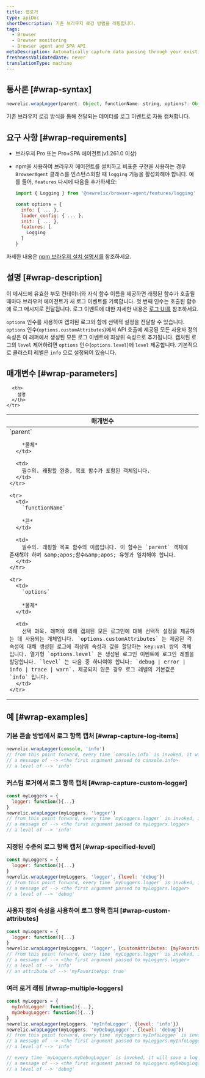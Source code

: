 ```yaml
---
title: 랩로거
type: apiDoc
shortDescription: 기존 브라우저 로깅 방법을 래핑합니다.
tags:
  - Browser
  - Browser monitoring
  - Browser agent and SPA API
metaDescription: Automatically capture data passing through your existing browser logging methods as log events.
freshnessValidatedDate: never
translationType: machine
---
```


## 통사론 [#wrap-syntax]

```js
newrelic.wrapLogger(parent: Object, functionName: string, options?: Object<{ customAttributes?: Object, level?: 'debug|error|info|trace|warn'}>)
```

기존 브라우저 로깅 방식을 통해 전달되는 데이터를 로그 이벤트로 자동 캡처합니다.

## 요구 사항 [#wrap-requirements]

* 브라우저 Pro 또는 Pro+SPA 에이전트(v1.261.0 이상)

* npm을 사용하여 브라우저 에이전트를 설치하고 비표준 구현을 사용하는 경우 `BrowserAgent` 클래스를 인스턴스화할 때 `logging` 기능을 활성화해야 합니다. 예를 들어, `features` 다시에 다음을 추가하세요:

  ```js
  import { Logging } from '@newrelic/browser-agent/features/logging'

  const options = {
    info: { ... },
    loader_config: { ... },
    init: { ... },
    features: [
      Logging
    ]
  }
  ```

자세한 내용은 [npm 브라우저 설치 설명서를](https://www.npmjs.com/package/@newrelic/browser-agent#new-relic-browser-agent) 참조하세요.

## 설명 [#wrap-description]

이 메서드에 유효한 부모 컨테이너와 자식 함수 이름을 제공하면 래핑된 함수가 호출될 때마다 브라우저 에이전트가 새 로그 이벤트를 기록합니다. 첫 번째 인수는 호출된 함수에 로그 메시지로 전달됩니다. 로그 이벤트에 대한 자세한 내용은 [로그 UI를](/docs/logs/ui-data/use-logs-ui/) 참조하세요.

`options` 인수를 사용하여 캡처된 로그와 함께 선택적 설정을 전달할 수 있습니다. `options` 인수(`options.customAttributes`)에서 API 호출에 제공된 모든 사용자 정의 속성은 이 래퍼에서 생성된 모든 로그 이벤트에 최상위 속성으로 추가됩니다. 캡처된 로그의 `level` 제어하려면 `options` 인수(`options.level`)에 `level` 제공합니다. 기본적으로 클러스터 레벨은 `info` 으로 설정되어 있습니다.

## 매개변수 [#wrap-parameters]

<table>
  <thead>
    <tr>
      <th width="25%">
        매개변수
      </th>

      <th>
        설명
      </th>
    </tr>
  </thead>

  <tbody>
    <tr>
      <td>
        `parent`

        *물체*
      </td>

      <td>
        필수의. 래핑할 완충, 목표 함수가 포함된 객체입니다.
      </td>
    </tr>

    <tr>
      <td>
        `functionName`

        *끈*
      </td>

      <td>
        필수의. 래핑할 목표 함수의 이름입니다. 이 함수는 `parent` 객체에 존재해야 하며 &amp;apos;함수&amp;apos; 유형과 일치해야 합니다.
      </td>
    </tr>

    <tr>
      <td>
        `options`

        *물체*
      </td>

      <td>
        선택 과목. 래퍼에 의해 캡처된 모든 로그인에 대해 선택적 설정을 제공하는 데 사용되는 개체입니다. `options.customAttributes` 는 제공된 각 속성에 대해 생성된 로그에 최상위 속성과 값을 할당하는 key:val 쌍의 객체입니다. 열거형 `options.level` 은 생성된 로그인 이벤트에 로그인 레벨을 할당합니다. `level` 는 다음 중 하나여야 합니다: `debug | error | info | trace | warn`. 제공되지 않은 경우 로그 레벨의 기본값은 `info` 입니다.
      </td>
    </tr>
  </tbody>
</table>

## 예 [#wrap-examples]

### 기본 콘솔 방법에서 로그 항목 캡처 [#wrap-capture-log-items]

```js
newrelic.wrapLogger(console, 'info')
// from this point forward, every time `console.info` is invoked, it will save a log event with:
// a message of --> <the first argument passed to console.info>
// a level of --> 'info'
```

### 커스텀 로거에서 로그 항목 캡처 [#wrap-capture-custom-logger]

```js
const myLoggers = {
  logger: function(){...}
}
newrelic.wrapLogger(myLoggers, 'logger')
// from this point forward, every time `myLoggers.logger` is invoked, it will save a log event with:
// a message of --> <the first argument passed to myLoggers.logger>
// a level of --> 'info'
```

### 지정된 수준의 로그 항목 캡처 [#wrap-specified-level]

```js
const myLoggers = {
  logger: function(){...}
}
newrelic.wrapLogger(myLoggers, 'logger', {level: 'debug'})
// from this point forward, every time `myLoggers.logger` is invoked, it will save a log event with:
// a message of --> <the first argument passed to myLoggers.logger>
// a level of --> 'debug'
```

### 사용자 정의 속성을 사용하여 로그 항목 캡처 [#wrap-custom-attributes]

```js
const myLoggers = {
  logger: function(){...}
}
newrelic.wrapLogger(myLoggers, 'logger', {customAttributes: {myFavoriteApp: true}})
// from this point forward, every time `myLoggers.logger` is invoked, it will save a log event with:
// a message of --> <the first argument passed to myLoggers.logger>
// a level of --> 'info'
// an attribute of --> 'myFavoriteApp: true'
```

### 여러 로거 래핑 [#wrap-multiple-loggers]

```js
const myLoggers = {
  myInfoLogger: function(){...},
  myDebugLogger: function(){...}
}
newrelic.wrapLogger(myLoggers, 'myInfoLogger', {level: 'info'})
newrelic.wrapLogger(myLoggers, 'myDebugLogger', {level: 'debug'})
// from this point forward, every time `myLoggers.myInfoLogger` is invoked, it will save a log event with:
// a message of --> <the first argument passed to myLoggers.myInfoLogger>
// a level of --> 'info'

// every time `myLoggers.myDebugLogger` is invoked, it will save a log event with:
// a message of --> <the first argument passed to myLoggers.myDebugLogger>
// a level of --> 'debug'
```